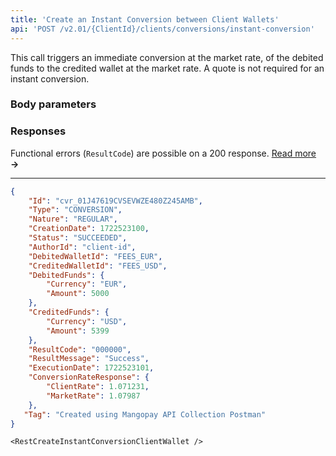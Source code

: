 ```yaml
---
title: 'Create an Instant Conversion between Client Wallets'  
api: 'POST /v2.01/{ClientId}/clients/conversions/instant-conversion'  
---
```



  

This call triggers an immediate conversion at the market rate, of the debited funds to the credited wallet at the market rate. A quote is not required for an instant conversion.

### Body parameters  

<DebitedWalletType />
<DebitedFunds />
<CreditedWalletType />
<CreditedFunds />
<Tag />  

### Responses  

<AccordionGroup>

<Accordion title="200 - Succeeded">  

<IdResponse />  
<Type9Response />  
<NatureResponse />  
<CreationDateResponse />  
<Status2Response />  
<AuthorId4Response />  
<DebitedWalletId2Response />  
<CreditedWalletId3Response />  
<DebitedFundsResponse />  
<CreditedFundsResponse />  
<ResultCodeResponse />  
<ResultMessageResponse />  
<ExecutionDateResponse />  
<ConversionRateResponseResponse />  
<Tag2Response />

</Accordion>

</AccordionGroup>  

Functional errors (`ResultCode`) are possible on a 200 response. <a href="/errors/codes#fx-conversions">Read more</a> **&rarr;**

---


<ResponseExample>  

```json 200 - Succeeded  
{
    "Id": "cvr_01J47619CVSEVWZE480Z245AMB",
    "Type": "CONVERSION",
    "Nature": "REGULAR",
    "CreationDate": 1722523100,
    "Status": "SUCCEEDED",
    "AuthorId": "client-id",
    "DebitedWalletId": "FEES_EUR",
    "CreditedWalletId": "FEES_USD",
    "DebitedFunds": {
        "Currency": "EUR",
        "Amount": 5000
    },
    "CreditedFunds": {
        "Currency": "USD",
        "Amount": 5399
    },
    "ResultCode": "000000",
    "ResultMessage": "Success",
    "ExecutionDate": 1722523101,
    "ConversionRateResponse": {
        "ClientRate": 1.071231,
        "MarketRate": 1.07987
    },
   "Tag": "Created using Mangopay API Collection Postman"
}
 ```  

</ResponseExample>  

<RequestExample>  
  
    <RestCreateInstantConversionClientWallet />
  
</RequestExample>